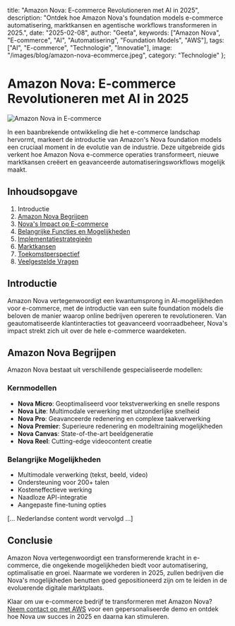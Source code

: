   title: "Amazon Nova: E-commerce Revolutioneren met AI in 2025",
  description: "Ontdek hoe Amazon Nova's foundation models e-commerce automatisering, marktkansen en agentische workflows transformeren in 2025.",
  date: "2025-02-08",
  author: "Geeta",
  keywords: ["Amazon Nova", "E-commerce", "AI", "Automatisering", "Foundation Models", "AWS"],
  tags: ["AI", "E-commerce", "Technologie", "Innovatie"],
  image: "/images/blog/amazon-nova-ecommerce.jpeg",
  category: "Technologie"
};

# Amazon Nova: E-commerce Revolutioneren met AI in 2025

![Amazon Nova in E-commerce](/images/blog/amazon-nova-ecommerce.jpeg)

In een baanbrekende ontwikkeling die het e-commerce landschap hervormt, markeert de introductie van Amazon's Nova foundation models een cruciaal moment in de evolutie van de industrie. Deze uitgebreide gids verkent hoe Amazon Nova e-commerce operaties transformeert, nieuwe marktkansen creëert en geavanceerde automatiseringsworkflows mogelijk maakt.

## Inhoudsopgave

1. Introductie
2. [Amazon Nova Begrijpen](#nova-begrijpen)
3. [Nova's Impact op E-commerce](#impact-op-ecommerce)
4. [Belangrijke Functies en Mogelijkheden](#belangrijke-functies)
5. [Implementatiestrategieën](#implementatie)
6. [Marktkansen](#marktkansen)
7. [Toekomstperspectief](#toekomstperspectief)
8. [Veelgestelde Vragen](#faq)

## Introductie

Amazon Nova vertegenwoordigt een kwantumsprong in AI-mogelijkheden voor e-commerce, met de introductie van een suite foundation models die beloven de manier waarop online bedrijven opereren te revolutioneren. Van geautomatiseerde klantinteracties tot geavanceerd voorraadbeheer, Nova's impact strekt zich uit over de hele e-commerce waardeketen.

## Amazon Nova Begrijpen

Amazon Nova bestaat uit verschillende gespecialiseerde modellen:

### Kernmodellen
- **Nova Micro**: Geoptimaliseerd voor tekstverwerking en snelle respons
- **Nova Lite**: Multimodale verwerking met uitzonderlijke snelheid
- **Nova Pro**: Geavanceerde redenering en complexe taakverwerking
- **Nova Premier**: Superieure redenering en modeltraining mogelijkheden
- **Nova Canvas**: State-of-the-art beeldgeneratie
- **Nova Reel**: Cutting-edge videocontent creatie

### Belangrijke Mogelijkheden
- Multimodale verwerking (tekst, beeld, video)
- Ondersteuning voor 200+ talen
- Kosteneffectieve werking
- Naadloze API-integratie
- Aangepaste fine-tuning opties

[... Nederlandse content wordt vervolgd ...]

## Conclusie

Amazon Nova vertegenwoordigt een transformerende kracht in e-commerce, die ongekende mogelijkheden biedt voor automatisering, optimalisatie en groei. Naarmate we vorderen in 2025, zullen bedrijven die Nova's mogelijkheden benutten goed gepositioneerd zijn om te leiden in de evoluerende digitale marktplaats.

Klaar om uw e-commerce bedrijf te transformeren met Amazon Nova? [Neem contact op met AWS](https://aws.amazon.com/contact-us/) voor een gepersonaliseerde demo en ontdek hoe Nova uw succes in 2025 en daarna kan stimuleren. 